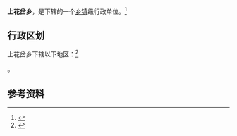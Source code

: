 {{中国乡级行政区|62/01/23/213/000}}

'''上花岔乡'''，是{{PRC admin/fullname|62/01/23/213/000|3}}下辖的一个[[乡镇|乡镇]]级行政单位。<ref>{{PRC admin/ref sgc|{{PRC admin/parent|62/01/23/213/000}}}}</ref>

== 行政区划 ==

上花岔乡下辖以下地区：<ref>{{PRC admin/ref sgc|62/01/23/213/000}}</ref>

{{PRC admin/children|62/01/23/213/000}}。

== 参考资料 ==

{{reflist}}

{{行政区划小作品}}
{{PRC admin/navcat|62/01/23/213/000}}